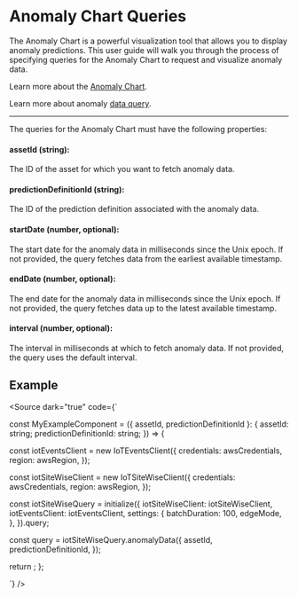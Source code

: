 
<Meta of={AnomalyChartStories} />

# Anomaly Chart Queries 

The Anomaly Chart is a powerful visualization tool that allows you to display anomaly predictions. This user guide will walk you through the process of specifying queries for the Anomaly Chart to request and visualize anomaly data.

Learn more about the [Anomaly Chart](/docs/components-anomalychart--docs).

Learn more about anomaly [data query](/docs/data-sources-aws-iot-sitewise--docs).

---

The queries for the Anomaly Chart must have the following properties:

#### assetId (string): 

The ID of the asset for which you want to fetch anomaly data.

#### predictionDefinitionId (string): 

The ID of the prediction definition associated with the anomaly data.

#### startDate (number, optional): 

The start date for the anomaly data in milliseconds since the Unix epoch. If not provided, the query fetches data from the earliest available timestamp.

#### endDate (number, optional): 

The end date for the anomaly data in milliseconds since the Unix epoch. If not provided, the query fetches data up to the latest available timestamp.

#### interval (number, optional): 

The interval in milliseconds at which to fetch anomaly data. If not provided, the query uses the default interval.


## Example 

<Source dark="true" code={`

const MyExampleComponent = ({ assetId, predictionDefinitionId }: {
  assetId: string;
  predictionDefinitionId: string;
}) => {

  const iotEventsClient = new IoTEventsClient({
    credentials: awsCredentials,
    region: awsRegion,
  });

  const iotSiteWiseClient = new IoTSiteWiseClient({
    credentials: awsCredentials,
    region: awsRegion,
  });
  
  const iotSiteWiseQuery = initialize({
    iotSiteWiseClient: iotSiteWiseClient,
    iotEventsClient: iotEventsClient,
    settings: {
      batchDuration: 100,
      edgeMode,
    },
  }).query;
  
  const query = iotSiteWiseQuery.anomalyData({
    assetId,
    predictionDefinitionId,
  });

  return <AnomalyChart query={query} />;
};

`} />
